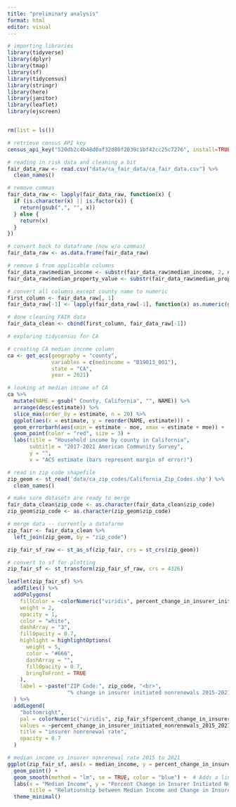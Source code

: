 ```yaml
---
title: "preliminary analysis"
format: html
editor: visual
---
```


```r
# importing libraries
library(tidyverse)
library(dplyr)
library(tmap)
library(sf)
library(tidycensus)
library(stringr)
library(here)
library(janitor)
library(leaflet)
library(ejscreen)


rm(list = ls())

# retrieve census API key
census_api_key("520db2c4b48d0af32d80f2039c1bf42cc25c7276", install=TRUE, overwrite = TRUE)
```

```r
# reading in risk data and cleaning a bit
fair_data_raw <- read.csv("data/ca_fair_data/ca_fair_data.csv") %>% 
  clean_names()

# remove commas
fair_data_raw <- lapply(fair_data_raw, function(x) {
  if (is.character(x) || is.factor(x)) {
    return(gsub(",", "", x))
  } else {
    return(x)
  }
})

# convert back to dataframe (now w/o commas)
fair_data_raw <- as.data.frame(fair_data_raw)

# remove $ from applicable columns
fair_data_raw$median_income <- substr(fair_data_raw$median_income, 2, nchar(fair_data_raw$median_income))
fair_data_raw$median_property_value <- substr(fair_data_raw$median_property_value, 2, nchar(fair_data_raw$median_property_value))

# convert all columns except county name to numeric
first_column <- fair_data_raw[, 1]
fair_data_raw[-1] <- lapply(fair_data_raw[-1], function(x) as.numeric(gsub(",", "", x)))

# done cleaning FAIR data
fair_data_clean <- cbind(first_column, fair_data_raw[-1])


```

```r
# exploring tidycensus for CA

# creating CA median income column
ca <- get_acs(geography = "county", 
              variables = c(medincome = "B19013_001"), 
              state = "CA", 
              year = 2021)

# looking at median income of CA
ca %>%
  mutate(NAME = gsub(" County, California", "", NAME)) %>%
  arrange(desc(estimate)) %>%
  slice_max(order_by = estimate, n = 20) %>%
  ggplot(aes(x = estimate, y = reorder(NAME, estimate))) +
  geom_errorbarh(aes(xmin = estimate - moe, xmax = estimate + moe)) +
  geom_point(color = "red", size = 3) +
  labs(title = "Household income by county in California",
       subtitle = "2017-2021 American Community Survey",
       y = "",
       x = "ACS estimate (bars represent margin of error)")


```

```r
# read in zip code shapefile
zip_geom <- st_read('data/ca_zip_codes/California_Zip_Codes.shp') %>% 
  clean_names()

# make sure datasets are ready to merge 
fair_data_clean$zip_code <- as.character(fair_data_clean$zip_code)
zip_geom$zip_code <- as.character(zip_geom$zip_code)

# merge data -- currently a datafarme
zip_fair <- fair_data_clean %>% 
  left_join(zip_geom, by = "zip_code")

zip_fair_sf_raw <- st_as_sf(zip_fair, crs = st_crs(zip_geom))

# convert to sf for plotting
zip_fair_sf <- st_transform(zip_fair_sf_raw, crs = 4326)
```

```r
leaflet(zip_fair_sf) %>%
  addTiles() %>%
  addPolygons(
    fillColor = ~colorNumeric("viridis", percent_change_in_insurer_initiated_nonrenewals_2015_2021)(percent_change_in_insurer_initiated_nonrenewals_2015_2021),
    weight = 2,
    opacity = 1,
    color = "white",
    dashArray = "3",
    fillOpacity = 0.7,
    highlight = highlightOptions(
      weight = 5,
      color = "#666",
      dashArray = "",
      fillOpacity = 0.7,
      bringToFront = TRUE
    ),
    label = ~paste("ZIP Code:", zip_code, "<br>",
                   "% change in insurer initiated nonrenewals 2015-2021:", percent_change_in_insurer_initiated_nonrenewals_2015_2021)
  ) %>%
  addLegend(
    "bottomright",
    pal = colorNumeric("viridis", zip_fair_sf$percent_change_in_insurer_initiated_nonrenewals_2015_2021),
    values = ~percent_change_in_insurer_initiated_nonrenewals_2015_2021,
    title = "insurer nonrenewal rate",
    opacity = 0.7
  )

```

```r
# median income vs insurer nonrenewal rate 2015 to 2021 
ggplot(zip_fair_sf, aes(x = median_income, y = percent_change_in_insurer_initiated_nonrenewals_2015_2021)) +
  geom_point() +
  geom_smooth(method = "lm", se = TRUE, color = "blue") +  # Adds a linear model fit line
  labs(x = "Median Income", y = "Percent Change in Insurer Initiated Nonrenewals (2015-2021)",
       title = "Relationship between Median Income and Change in Insurer Initiated Nonrenewals") +
  theme_minimal()


```

```r



```
